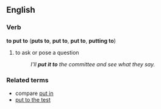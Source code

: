 ==English==

===Verb===
'''to put to''' ('''puts to''', '''put to''', '''put to''', '''putting to''')
# to ask or pose a question
#:''I'll '''put it to''' the committee and see what they say.''

=== Related terms ===
*compare [[put in]]
*[[put to the test]]